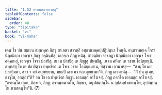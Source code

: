 ```yaml
---
title: "1.52 อรหนฺตฆาตกวตฺถุ"
tableOfContents: false
sidebar:
  order: 48
type: "tipitaka"
basket: "vi"
book: "vi-maha"
---
```



<DynamicBreadcrumb />

<Division number="114" book="vi-maha">

<Paragraph number="488" book="vi-maha">
เตน โข ปน สมเยน สมฺพหุลา ภิกฺขู สาเกตา สาวตฺถิํ อทฺธานมคฺคปฺปฏิปนฺนา โหนฺติ. อนฺตรามคฺเค โจรา นิกฺขมิตฺวา เอกจฺเจ ภิกฺขู อจฺฉินฺทิํสุ, เอกจฺเจ ภิกฺขู หนิํสุ. สาวตฺถิยา ราชภฏา นิกฺขมิตฺวา เอกจฺเจ โจเร อคฺคเหสุํ, เอกจฺเจ โจรา ปลายิํสุ. เย เต ปลายิํสุ เต ภิกฺขูสุ ปพฺพชิํสุ, เย เต คหิตา เต วธาย โอนิยฺยนฺติ. อทฺทสํสุ โข เต ปลายิตฺวา ปพฺพชิตา เต โจเร วธาย โอนิยฺยมาเน, ทิสฺวาน เอวมาหํสุ—  “สาธุ โข มยํ ปลายิมฺหา, สจา จ มยํ คเยฺหยฺยาม, มยมฺปิ เอวเมว หญฺเญยฺยามา”ติ. ภิกฺขู เอวมาหํสุ—  “กิํ ปน ตุเมฺห, อาวุโส, อกตฺถา”ติ? อถ โข เต ปพฺพชิตา ภิกฺขูนํ เอตมตฺถํ อาโรเจสุํ. ภิกฺขู ภควโต เอตมตฺถํ อาโรเจสุํ. “อรหนฺโต เอเต, ภิกฺขเว, ภิกฺขู. อรหนฺตฆาตโก, ภิกฺขเว, อนุปสมฺปนฺโน น อุปสมฺปาเทตพฺโพ, อุปสมฺปนฺโน นาเสตพฺโพ”ติ. (7)
</Paragraph>
</Division>